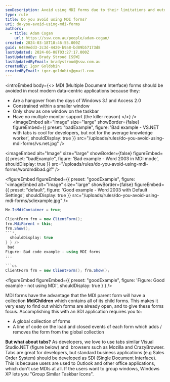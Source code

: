 ```yaml
---
seoDescription: Avoid using MDI forms due to their limitations and outdated design, instead opting for SDI applications that provide a more intuitive and modern user experience.
type: rule
title: Do you avoid using MDI forms?
uri: do-you-avoid-using-mdi-forms
authors:
  - title: Adam Cogan
    url: https://ssw.com.au/people/adam-cogan/
created: 2024-03-18T18:46:55.000Z
guid: 6489edd3-2c3d-4420-b9a8-bd89b57173d8
lastUpdated: 2024-06-08T03:27:17.000Z
lastUpdatedBy: Brady Stroud [SSW]
lastUpdatedByEmail: bradystroud@ssw.com.au
createdBy: Igor Goldobin
createdByEmail: igor.goldobin@gmail.com
---
```


<introEmbed
  body={<>
MDI (Multiple Document Interface) forms should be avoided in most modern data-centric applications because they:

- Are a hangover from the days of Windows 3.1 and Access 2.0
- Constrained within a smaller window
- Only show as one window on the taskbar
- Have no multiple monitor support (the killer reason)
  </>}
/>
<imageEmbed
  alt="Image"
  size="large"
  showBorder={false}
  figureEmbed={{
    preset: "badExample",
    figure: 'Bad example - VS.NET with tabs is cool for developers, but not for the average knowledge worker',
    shouldDisplay: true
  }}
  src="/uploads/rules/do-you-avoid-using-mdi-forms/vs.net.jpg"
/>

<imageEmbed
  alt="Image"
  size="large"
  showBorder={false}
  figureEmbed={{
    preset: "badExample",
    figure: 'Bad example - Word 2003 in MDI mode',
    shouldDisplay: true
  }}
  src="/uploads/rules/do-you-avoid-using-mdi-forms/wordmdibad.gif"
/>

<figureEmbed figureEmbed={{
  preset: "goodExample",
  figure: '<imageEmbed
  alt="Image"
  size="large"
  showBorder={false}
  figureEmbed={{
    preset: "default",
    figure: \'Good example - Word 2003 with Default Settings\',
    shouldDisplay: true
  }}
  src="/uploads/rules/do-you-avoid-using-mdi-forms/sdiexample.jpg"
/>

```cs
Me.IsMdiContainer = true;

ClientForm frm = new ClientForm();
frm.MdiParent = this;
frm.Show();
```',
  shouldDisplay: true
} } />
 bad
Figure: Bad code example - using MDI forms
:::

```cs
ClientForm frm = new ClientForm(); frm.Show();
```

<figureEmbed figureEmbed={{
  preset: "goodExample",
  figure: 'Figure: Good example - not using MDI',
  shouldDisplay: true
} } />


MDI forms have the advantage that the MDI parent form will have a collection **MdiChildren** which contains all of its child forms. This makes it very easy to find out which forms are already open, and to give these forms focus. Accomplishing this with an SDI application requires you to:

- A global collection of forms
- A line of code on the load and closed events of each form which adds / removes the form from the global collection

**But what about tabs?**
As developers, we love to use tabs similar Visual Studio.NET (figure below) and  browsers such as Mozilla and CrazyBrowser. Tabs are great for developers, but standard business applications (e.g Sales Order System) should be developed as SDI (Single Document Interface). This is because users are used to Outlook and other office applications, which don't use MDIs at all. If the users want to group windows, Windows XP lets you "Group Similar Taskbar Icons".
